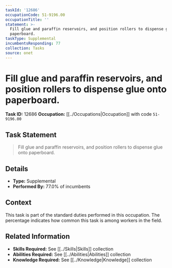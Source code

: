 ```yaml
---
taskId: '12686'
occupationCode: 51-9196.00
occupationTitle: ''
statement: >-
  Fill glue and paraffin reservoirs, and position rollers to dispense glue onto
  paperboard.
taskType: Supplemental
incumbentsResponding: 77
collection: Tasks
source: onet
---
```

# Fill glue and paraffin reservoirs, and position rollers to dispense glue onto paperboard.

**Task ID:** 12686
**Occupation:** [[../Occupations|Occupation]] with code `51-9196.00`

## Task Statement

> Fill glue and paraffin reservoirs, and position rollers to dispense glue onto paperboard.

## Details

- **Type:** Supplemental
- **Performed By:** 77.0% of incumbents

## Context

This task is part of the standard duties performed in this occupation. The percentage indicates how common this task is among workers in the field.

## Related Information

- **Skills Required:** See [[../Skills|Skills]] collection
- **Abilities Required:** See [[../Abilities|Abilities]] collection
- **Knowledge Required:** See [[../Knowledge|Knowledge]] collection
